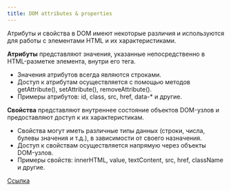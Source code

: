 ```yaml
---
title: DOM attributes & properties
---
```


Атрибуты и свойства в DOM имеют некоторые различия и используются для работы с элементами HTML и их характеристиками.

**Атрибуты** представляют значения, указанные непосредственно в HTML-разметке элемента, внутри его тега.

- Значения атрибутов всегда являются строками.
- Доступ к атрибутам осуществляется с помощью методов getAttribute(), setAttribute(), removeAttribute().
- Примеры атрибутов: id, class, src, href, data-\* и другие.

**Свойства** представляют внутреннее состояние объектов DOM-узлов и предоставляют доступ к их характеристикам.

- Свойства могут иметь различные типы данных (строки, числа, булевы значения и т.д.), в зависимости от своего назначения.
- Доступ к свойствам осуществляется напрямую через объекты DOM-узлов.
- Примеры свойств: innerHTML, value, textContent, src, href, className и другие.

[Ссылка](https://learn.javascript.ru/dom-attributes-and-properties)
